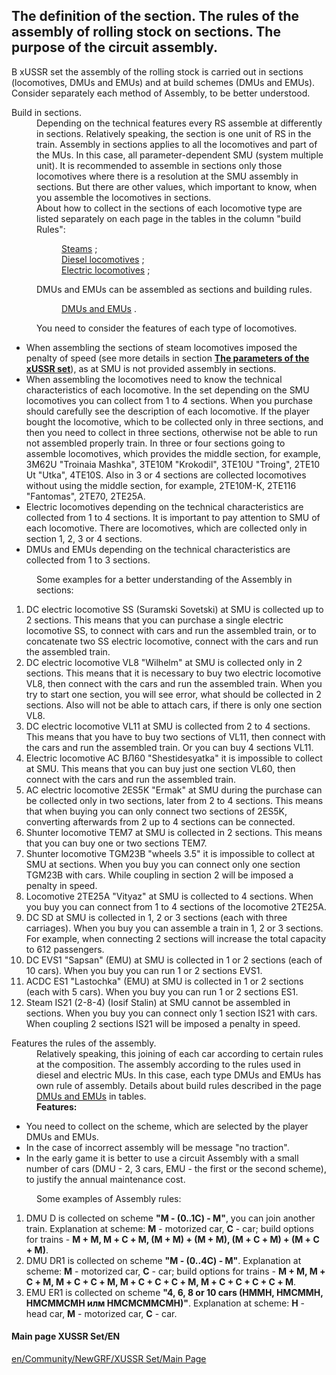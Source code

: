 ==The definition of the section. The rules of the assembly of rolling stock on sections. The purpose of the circuit assembly.==
В xUSSR set the assembly of the rolling stock is carried out in sections (locomotives, DMUs and EMUs) and at build schemes (DMUs and EMUs).
Consider separately each method of Assembly, to be better understood.
;Build in sections.
:Depending on the technical features every RS assemble at differently in sections. Relatively speaking, the section is one unit of RS in the train. Assembly in sections applies to all the locomotives and part of the MUs. In this case, all parameter-dependent SMU (system multiple unit). It is recommended to assemble in sections only those locomotives where there is a resolution at the SMU assembly in sections. But there are other values, which important to know, when you assemble the locomotives in sections.
: About how to collect in the sections of each locomotive type are listed separately on each page in the tables in the column "build Rules": 
::[https://wiki.openttd.org/XUSSR_Set/Steam/EN Steams] ; 
::[https://wiki.openttd.org/XUSSR_Set/diesel_locomotive/EN Diesel locomotives] ; 
::[https://wiki.openttd.org/XUSSR_Set/Electric_locomotive/EN Electric locomotives] ;  
:DMUs and EMUs can be assembled as sections and building rules.
::[https://wiki.openttd.org/XUSSR_Set/DMU_EMU/EN DMUs and EMUs] . 
:You need to consider the features of each type of locomotives.
*When assembling the sections of steam locomotives imposed the penalty of speed (see more details in section [https://wiki.openttd.org/XUSSR_Set/The_parameters_of_the_xUSSR_set./EN '''The parameters of the xUSSR set''']), as at SMU is not provided assembly in sections.
*When assembling the locomotives need to know the technical characteristics of each locomotive. In the set depending on the SMU locomotives you can collect from 1 to 4 sections. When you purchase should carefully see the description of each locomotive. If the player bought the locomotive, which to be collected only in three sections, and then you need to collect in three sections, otherwise not be able to run not assembled properly train. In three or four sections going to assemble locomotives, which provides the middle section, for example, 3М62U "Troinaia Mashka", 3ТE10М "Krokodil", 3ТE10U "Troing", 2ТE10 Ut "Utka", 4ТE10S. Also in 3 or 4 sections are collected locomotives without using the middle section, for example, 2ТE10М-К, 2ТE116 "Fantomas", 2ТE70, 2ТE25А.
*Electric locomotives depending on the technical characteristics are collected from 1 to 4 sections. It is important to pay attention to SMU of each locomotive. There are locomotives, which are collected only in section 1, 2, 3 or 4 sections.
*DMUs and EMUs depending on the technical characteristics are collected from 1 to 3 sections.
:Some examples for a better understanding of the Assembly in sections: 
#DC electric locomotive SS (Suramski Sovetski) at SMU is collected up to 2 sections. This means that you can purchase a single electric locomotive SS, to connect with cars and run the assembled train, or to concatenate two SS electric locomotive, connect with the cars and run the assembled train. 
#DC electric locomotive VL8 "Wilhelm" at SMU is collected only in 2 sections. This means that it is necessary to buy two electric locomotive VL8, then connect with the cars and run the assembled train. When you try to start one section, you will see error, what should be collected in 2 sections. Also will not be able to attach cars, if there is only one section VL8.
#DC electric locomotive VL11 at SMU is collected from 2 to 4 sections. This means that you have to buy two sections of VL11, then connect with the cars and run the assembled train. Or you can buy 4 sections VL11.
#Electric locomotive AC ВЛ60 "Shestidesyatka" it is impossible to collect at SMU. This means that you can buy just one section VL60, then connect with the cars and run the assembled train.
#AC electric locomotive 2ES5K "Ermak" at SMU during the purchase can be collected only in two sections, later from 2 to 4 sections. This means that when buying you can only connect two sections of 2ES5K, converting afterwards from 2 up to 4 sections can be connected.
#Shunter locomotive ТEM7 at SMU is collected in 2 sections. This means that you can buy one or two sections ТEM7.
#Shunter locomotive ТGM23B "wheels 3.5" it is impossible to collect at SMU at sections. When you buy you can connect only one section ТGM23B with cars. While coupling in section 2 will be imposed a penalty in speed.
#Locomotive 2TE25A "Vityaz" at SMU is collected to 4 sections. When you buy you can connect from 1 to 4 sections of the locomotive 2TE25A.
#DC SD at SMU is collected in 1, 2 or 3 sections (each with three carriages). When you buy you can assemble a train in 1, 2 or 3 sections. For example, when connecting 2 sections will increase the total capacity to 612 passengers.
#DC EVS1 "Sapsan" (EMU) at SMU is collected in 1 or 2 sections (each of 10 cars). When you buy you can run 1 or 2 sections EVS1.
#ACDC ES1 "Lastochka" (EMU) at SMU is collected in 1 or 2 sections (each with 5 cars). When you buy you can run 1 or 2 sections ES1.
#Steam IS21 (2-8-4) (Iosif Stalin) at SMU cannot be assembled in sections. When you buy you can connect only 1 section IS21 with cars. When coupling 2 sections IS21 will be imposed a penalty in speed.

;Features the rules of the assembly.
:Relatively speaking, this joining of each car according to certain rules at the composition. The assembly according to the rules used in diesel and electric MUs. In this case, each type DMUs and EMUs has own rule of assembly. Details about build rules described in the page [https://wiki.openttd.org/XUSSR_Set/DMU_EMU/EN DMUs and EMUs] in tables.
:'''Features:'''
*You need to collect on the scheme, which are selected by the player DMUs and EMUs.
*In the case of incorrect assembly will be message "no traction".
*In the early game it is better to use a circuit Assembly with a small number of cars (DMU - 2, 3 cars, EMU - the first or the second scheme), to justify the annual maintenance cost.
:Some examples of Assembly rules:
#DMU D is collected on scheme '''"М - (0..1C) - М"''', you can join another train. Explanation at scheme: '''М''' - motorized car, '''C''' - car; build options for trains - '''М + М, М + C + М, (М + М) + (М + М), (М + C + М) + (М + C + М)'''.
#DMU DR1 is collected on scheme '''"М - (0..4C) - М"'''. Explanation at scheme: '''М''' - motorized car, '''C''' - car; build options for trains - '''М + М, М + C + М, М + C + C + М, М + C + C + C + М, М + C + C + C + C + М'''.
#EMU ER1 is collected on scheme '''"4, 6, 8 or 10 cars (HMMH, HMCММH, HMCММCМH илм HMCМCММCМH)"'''. Explanation at scheme: '''H''' - head car, '''М''' - motorized car, '''C''' - car.

====Main page XUSSR Set/EN====
[[en/Community/NewGRF/XUSSR Set/Main Page]]